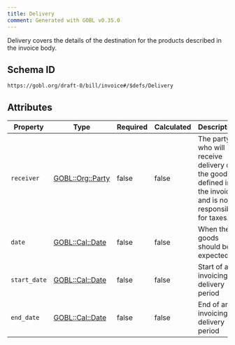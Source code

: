```yaml
---
title: Delivery
comment: Generated with GOBL v0.35.0
---
```


Delivery covers the details of the destination for the products described in the invoice body.

## Schema ID

`https://gobl.org/draft-0/bill/invoice#/$defs/Delivery`

## Attributes

| Property     | Type                                   | Required | Calculated | Description                                                                                               |
|--------------|----------------------------------------|----------|------------|-----------------------------------------------------------------------------------------------------------|
| `receiver`   | [GOBL::Org::Party](/draft-0/org/party) | false    | false      | The party who will receive delivery of the goods defined in the invoice and is not responsible for taxes. |
| `date`       | [GOBL::Cal::Date](/draft-0/cal/date)   | false    | false      | When the goods should be expected                                                                         |
| `start_date` | [GOBL::Cal::Date](/draft-0/cal/date)   | false    | false      | Start of an invoicing or delivery period                                                                  |
| `end_date`   | [GOBL::Cal::Date](/draft-0/cal/date)   | false    | false      | End of an invoicing or delivery period                                                                    |

